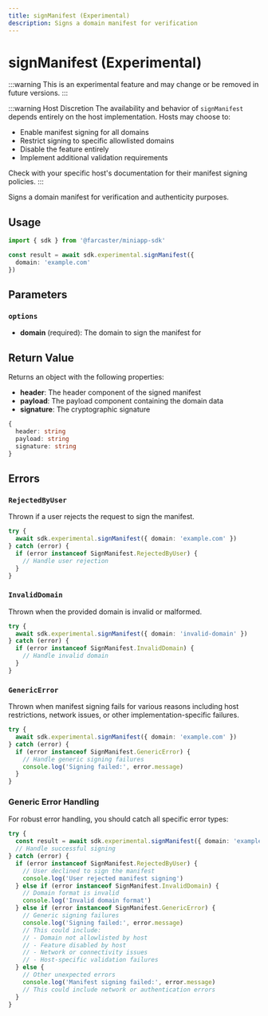 ```yaml
---
title: signManifest (Experimental)
description: Signs a domain manifest for verification
---
```



# signManifest (Experimental)

:::warning
This is an experimental feature and may change or be removed in future versions.
:::

:::warning Host Discretion
The availability and behavior of `signManifest` depends entirely on the host implementation. Hosts may choose to:
- Enable manifest signing for all domains
- Restrict signing to specific allowlisted domains
- Disable the feature entirely
- Implement additional validation requirements

Check with your specific host's documentation for their manifest signing policies.
:::

Signs a domain manifest for verification and authenticity purposes.

## Usage

```ts twoslash
import { sdk } from '@farcaster/miniapp-sdk'

const result = await sdk.experimental.signManifest({
  domain: 'example.com'
})
```

## Parameters

### `options`

- **domain** (required): The domain to sign the manifest for

## Return Value

Returns an object with the following properties:

- **header**: The header component of the signed manifest
- **payload**: The payload component containing the domain data  
- **signature**: The cryptographic signature

```ts
{
  header: string
  payload: string
  signature: string
}
```

## Errors

### `RejectedByUser`

Thrown if a user rejects the request to sign the manifest.

```ts
try {
  await sdk.experimental.signManifest({ domain: 'example.com' })
} catch (error) {
  if (error instanceof SignManifest.RejectedByUser) {
    // Handle user rejection
  }
}
```

### `InvalidDomain`

Thrown when the provided domain is invalid or malformed.

```ts
try {
  await sdk.experimental.signManifest({ domain: 'invalid-domain' })
} catch (error) {
  if (error instanceof SignManifest.InvalidDomain) {
    // Handle invalid domain
  }
}
```

### `GenericError`

Thrown when manifest signing fails for various reasons including host restrictions, network issues, or other implementation-specific failures.

```ts
try {
  await sdk.experimental.signManifest({ domain: 'example.com' })
} catch (error) {
  if (error instanceof SignManifest.GenericError) {
    // Handle generic signing failures
    console.log('Signing failed:', error.message)
  }
}
```

### Generic Error Handling

For robust error handling, you should catch all specific error types:

```ts
try {
  const result = await sdk.experimental.signManifest({ domain: 'example.com' })
  // Handle successful signing
} catch (error) {
  if (error instanceof SignManifest.RejectedByUser) {
    // User declined to sign the manifest
    console.log('User rejected manifest signing')
  } else if (error instanceof SignManifest.InvalidDomain) {
    // Domain format is invalid
    console.log('Invalid domain format')
  } else if (error instanceof SignManifest.GenericError) {
    // Generic signing failures
    console.log('Signing failed:', error.message)
    // This could include:
    // - Domain not allowlisted by host
    // - Feature disabled by host
    // - Network or connectivity issues
    // - Host-specific validation failures
  } else {
    // Other unexpected errors
    console.log('Manifest signing failed:', error.message)
    // This could include network or authentication errors
  }
}
```